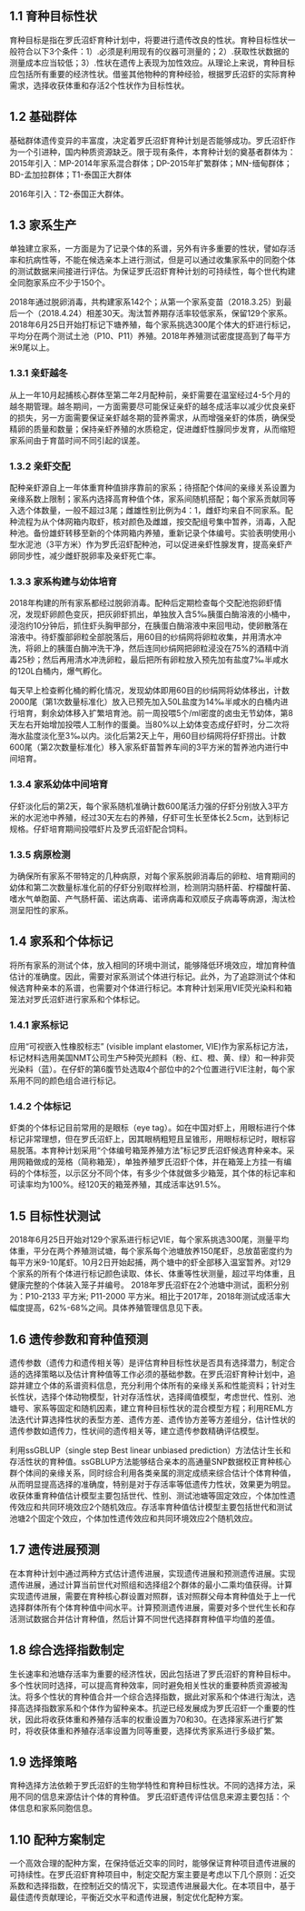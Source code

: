 ## 1.1 育种目标性状

育种目标是指在罗氏沼虾育种计划中，将要进行遗传改良的性状。育种目标性状一般符合以下3个条件：1）.必须是利用现有的仪器可测量的；2）.获取性状数据的测量成本应当较低；3）.性状在遗传上表现为加性效应。从理论上来说，育种目标应包括所有重要的经济性状。借鉴其他物种的育种经验，根据罗氏沼虾的实际育种需求，选择收获体重和存活2个性状作为目标性状。

## 1.2 基础群体

基础群体遗传变异的丰富度，决定着罗氏沼虾育种计划是否能够成功。罗氏沼虾作为一个引进种，国内种质资源缺乏。限于现有条件，本育种计划的奠基者群体为：
2015年引入：MP-2014年家系混合群体；DP-2015年扩繁群体；MN-缅甸群体；BD-孟加拉群体；T1-泰国正大群体

2016年引入：T2-泰国正大群体。

## 1.3 家系生产

单独建立家系，一方面是为了记录个体的系谱，另外有许多重要的性状，譬如存活率和抗病性等，不能在候选亲本上进行测试，但是可以通过收集家系中的同胞个体的测试数据来间接进行评估。为保证罗氏沼虾育种计划的可持续性，每个世代构建全同胞家系应不少于150个。

2018年通过脱卵消毒，共构建家系142个；从第一个家系变苗（2018.3.25）到最后一个（2018.4.24）相差30天。淘汰暂养期存活率较低家系，保留129个家系。2018年6月25日开始打标记下塘养殖，每个家系挑选300尾个体大的虾进行标记，平均分在两个测试土池（P10、P11）养殖。2018年养殖测试密度提高到了每平方米9尾以上。

### 1.3.1	亲虾越冬

从上一年10月起捕核心群体至第二年2月配种前，亲虾需要在温室经过4-5个月的越冬期管理。越冬期间，一方面需要尽可能保证亲虾的越冬成活率以减少优良亲虾的损失，另一方面需要保证亲虾越冬期的营养需求，从而增强亲虾的体质，确保受精卵的质量和数量；保持亲虾养殖的水质稳定，促进雌虾性腺同步发育，从而缩短家系间由于育苗时间不同引起的误差。

### 1.3.2	亲虾交配

配种亲虾源自上一年体重育种值排序靠前的家系；待搭配个体间的亲缘关系设置为亲缘系数上限制；家系内选择高育种值个体，家系间随机搭配；每个家系贡献同等入选个体数量，一般不超过3尾；雌雄性别比例为4：1，雌虾均来自不同家系。配种流程为从个体网箱内取虾，核对颜色及雌雄，按交配组号集中暂养，消毒，入配种池。备份雄虾转移至新的个体网箱内养殖，重新记录个体编号。实验表明使用小型水泥池（3平方米）作为罗氏沼虾配种池，可以促进亲虾性腺发育，提高亲虾产卵同步性，减少雌虾脱卵率及亲虾死亡率。

### 1.3.3	家系构建与幼体培育

2018年构建的所有家系都经过脱卵消毒。配种后定期检查每个交配池抱卵虾情况，发现虾卵颜色变灰，把灰卵虾抓出，单独放入含5‰胰蛋白酶溶液的小桶中，浸泡约10分钟后，抓住虾头胸甲部分，在胰蛋白酶溶液中来回甩动，使卵散落在溶液中。待虾腹部卵粒全部脱落后，用60目的纱绢网将卵粒收集，并用清水冲洗，将卵上的胰蛋白酶冲洗干净，然后连同纱绢网把卵粒浸没在75%的酒精中消毒25秒；然后再用清水冲洗卵粒，最后把所有卵粒放入预先加有盐度7‰半咸水的120L白桶内，爆气孵化。

每天早上检查孵化桶的孵化情况，发现幼体即用60目的纱绢网将幼体移出，计数2000尾（第1次数量标准化）放入已预先加入50L盐度为14‰半咸水的白桶内进行培育，剩余幼体移入扩繁培育池。前一周投喂5个/ml密度的卤虫无节幼体，第8天左右开始增加投喂人工制作的蛋羹。当80%以上幼体变态成仔虾时，分二次将海水盐度淡化至3‰以内。淡化后第2天上午，用60目纱绢网将仔虾捞出。计数600尾（第2次数量标准化）移入家系虾苗暂养车间的3平方米的暂养池内进行中间培育。

### 1.3.4	家系幼体中间培育

仔虾淡化后的第2天，每个家系随机准确计数600尾活力强的仔虾分别放入3平方米的水泥池中养殖，经过30天左右的养殖，仔虾可生长至体长2.5cm，达到标记规格。仔虾培育期间投喂虾片及罗氏沼虾配合饲料。

### 1.3.5	病原检测

为确保所有家系不带特定的几种病原，对每个家系脱卵消毒后的卵粒、培育期间的幼体和第二次数量标准化前的仔虾分别取样检测，检测阴沟肠杆菌、柠檬酸杆菌、嗜水气单胞菌、产气肠杆菌、诺达病毒、诺谛病毒和双顺反子病毒等病源，淘汰检测呈阳性的家系。

## 1.4 家系和个体标记

将所有家系的测试个体，放入相同的环境中测试，能够降低环境效应，增加育种值估计的准确度。因此，需要对家系测试个体进行标记。此外，为了追踪测试个体和候选育种亲本的系谱，也需要对个体进行标记。本育种计划采用VIE荧光染料和箱笼法对罗氏沼虾进行家系和个体标记。

### 1.4.1	家系标记

应用“可视嵌入性橡胶标志” (visible implant elastomer, VIE)作为家系标记方法，标记材料选用美国NMT公司生产5种荧光颜料（粉、红、橙、黄、绿）和一种非荧光染料（蓝）。在仔虾的第6腹节处选取4个部位中的2个位置进行VIE注射，每个家系用不同的颜色组合进行标记。

### 1.4.2	个体标记

虾类的个体标记目前常用的是眼标（eye tag）。如在中国对虾上，用眼标进行个体标记非常理想，但在罗氏沼虾上，因其眼柄粗短且呈锥形，用眼标标记时，眼标容易脱落。本育种计划采用“个体编号箱笼养殖方法”标记罗氏沼虾候选育种亲本。采用网箱做成的笼格（简称箱笼），单独养殖罗氏沼虾个体，并在箱笼上方挂一有编码的个体标签，以示区分不同个体，有多少个体就做多少箱笼，其个体的标记率和可读率均为100%。经120天的箱笼养殖，其成活率达91.5%。

## 1.5 目标性状测试
2018年6月25日开始对129个家系进行标记VIE，每个家系挑选300尾，测量平均体重，平分在两个养殖测试塘，每个家系每个池塘放养150尾虾，总放苗密度约为每平方米9-10尾虾。10月2日开始起捕，两个塘中的虾全部移入温室暂养。对129个家系的所有个体进行标记颜色读取、体长、体重等性状测量，超过平均体重，且健康完整的个体装入笼子并编号。
2018年罗氏沼虾在2个池塘中测试，面积分别为：P10-2133 平方米; P11-2000 平方米。相比于2017年，2018年测试成活率大幅度提高，62%-68%之间。具体养殖管理信息见下表。

## 1.6 遗传参数和育种值预测


遗传参数（遗传力和遗传相关等）是评估育种目标性状是否具有选择潜力，制定合适的选择策略以及估计育种值等工作必须的基础参数。在罗氏沼虾育种计划中，追踪并建立个体的系谱资料信息，充分利用个体所有的亲缘关系和性能资料；针对生长性状，选择个体动物模型，针对存活性状，选择阈值模型，考虑世代、性别、池塘号、家系等固定和随机因素，建立育种目标性状的混合模型方程；利用REML方法迭代计算选择性状的表型方差、遗传方差、遗传协方差等方差组分，估计性状的遗传参数如遗传力，性状间的遗传相关等，建立遗传参数精确评估模型。

利用ssGBLUP（single step Best linear unbiased prediction）方法估计生长和存活性状的育种值。ssGBLUP方法能够结合亲本的高通量SNP数据校正育种核心群个体间的亲缘关系，同时综合利用各类亲属的测定成绩来综合估计个体育种值，从而明显提高选择的准确度，特别是对于存活率等低遗传力性状，效果更为明显。收获体重育种值估计模型主要包括世代、性别、测试池塘等固定效应，个体加性遗传效应和共同环境效应2个随机效应。存活率育种值估计模型主要包括世代和测试池塘2个固定个效应，个体加性遗传效应和共同环境效应2个随机效应。

## 1.7 遗传进展预测

在本育种计划中通过两种方式估计遗传进展，实现遗传进展和预测遗传进展。实现遗传进展，通过计算当前世代对照组和选择组2个群体的最小二乘均值获得。计算实现遗传进展，需要在育种核心群设置对照群，该对照群父母本育种值处于上一代选择群体所有个体育种值中间水平。计算预测遗传进展，需要对多个世代生长和存活测试数据合并估计育种值，然后计算不同世代选择群育种值平均值的差值。

## 1.8 综合选择指数制定

生长速率和池塘存活率为重要的经济性状，因此包括进了罗氏沼虾的育种目标中。多个性状同时选择，可以提高育种效率，同时避免相关性状的重要种质资源被淘汰。将多个性状的育种值合并一个综合选择指数，据此对家系和个体进行淘汰，选择高选择指数家系和个体作为留种亲本。抗逆已经发展成为罗氏沼虾一个重要的性状，因此将收获体重和养殖存活率的权重设置为70和30。在选择家系进行扩繁时，将收获体重和养殖存活率设置为同等重要，选择优秀家系进行多级扩繁。

## 1.9 选择策略

育种选择方法依赖于罗氏沼虾的生物学特性和育种目标性状。不同的选择方法，采用不同的信息来源估计个体的育种值。
罗氏沼虾遗传评估信息来源主要包括：个体信息和家系同胞信息。


## 1.10 配种方案制定

一个高效合理的配种方案，在保持低近交率的同时，能够保证育种项目遗传进展的可持续性。在罗氏沼虾育种项目中，制定交配方案主要是考虑以下几个原则：近交系数和选择指数，在控制近交的情况下，实现遗传进展最大化。在本项目中，基于最佳遗传贡献理论，平衡近交水平和遗传进展，制定优化配种方案。 